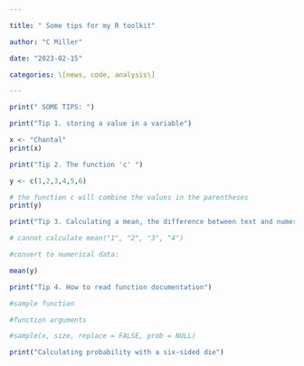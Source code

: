 ```yaml
---

title: " Some tips for my R toolkit"

author: "C Miller"

date: "2023-02-15"

categories: \[news, code, analysis\]

---
```


```r

print(" SOME TIPS: ")

print("Tip 1. storing a value in a variable")

x <- "Chantal"
print(x)

print("Tip 2. The function 'c' ")

y <- c(1,2,3,4,5,6)

# the function c will combine the values in the parentheses
print(y)

print("Tip 3. Calculating a mean, the difference between text and numerical data")

# cannot calculate mean("1", "2", "3", "4")

#convert to numerical data:

mean(y)

print("Tip 4. How to read function documentation")

#sample function

#function arguments

#sample(x, size, replace = FALSE, prob = NULL)

print("Calculating probability with a six-sided die")




```
